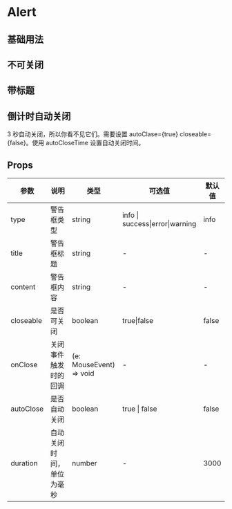 # Alert

## 基础用法


<DemoBase />

## 不可关闭


<DemoCloseable />

## 带标题


<DemoTitle />

## 倒计时自动关闭

3 秒自动关闭，所以你看不见它们。需要设置 autoClase={true} closeable={false}。使用 autoCloseTime 设置自动关闭时间。


<DemoAutoClose />

## Props

| 参数      | 说明                     | 类型                    | 可选值                          | 默认值 |
| --------- | ------------------------ | ----------------------- | ------------------------------- | ------ |
| type      | 警告框类型               | string                  | info \| success\|error\|warning | info   |
| title     | 警告框标题               | string                  | -                               | -      |
| content   | 警告框内容               | string                  | -                               | -      |
| closeable | 是否可关闭               | boolean                 | true\|false                     | false  |
| onClose   | 关闭事件触发时的回调     | (e: MouseEvent) => void | -                               | -      |
| autoClose | 是否自动关闭             | boolean                 | true \| false                   | false  |
| duration  | 自动关闭时间，单位为毫秒 | number                  | -                               | 3000   |
